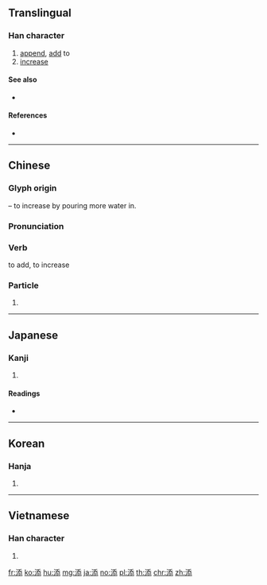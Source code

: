 {{character info/new}}
==Translingual==

===Han character===
{{Han char|rn=85|rad=水|as=08|sn=11|four=32133|canj=EHKP,EMKP|ids=⿰氵忝}}

# [[append]], [[add]] to
# [[increase]]

====See also====
* {{l|mul|沃}}

====References====
* {{Han ref|kx=0632.190|dkj=17698|dj=1039.020|hdz=31639.040|uh=6DFB|ud=28155|bh=B24B|bd=45643}}

----

==Chinese==
{{zh-forms}}

===Glyph origin===
{{Han etym}}
{{Han compound|水|alt1=氵|t1=water|忝|ls=psc|c1=s|c2=p}} – to increase by pouring more water in.

===Pronunciation===
{{zh-pron
|m=tiān
|c=tim1
|h=pfs=thiâm
|md=
|mn=thiam/thiⁿ
|mn_note=thiam - literary; thiⁿ - vernacular
|w=
|mc=y
|oc=y
|cat=v,c:part
}}

===Verb===
{{zh-verb}}

to add, to increase

===Particle===
{{zh-particle}}

# {{zh-alt-form|𠻹|tr=-}}

----

==Japanese==

===Kanji===
{{ja-kanji|grade=c|rs=水08}}

# {{defn|lang=ja|sort=水08}}

====Readings====
* {{ja-readings|on=[[てん]] (ten)|kun=[[そえる]] (soeru), [[そえ]] (soe) ( {{qualifier|historical}} [[そへ]] (sohe) ), [[そう]] (sou)}}

----

==Korean==

===Hanja===
{{ko-hanja|hangeul=첨|eumhun=|rv=cheom|mr=ch'ŏm|y=chem}}

# {{defn|lang=ko|sort=水08}}

----

==Vietnamese==

===Han character===
{{vi-hantu|[[thêm]], [[thiêm]], [[thếch]]|rs=水08}}

# {{defn|lang=vi|sort=水08}}

[[fr:添]]
[[ko:添]]
[[hu:添]]
[[mg:添]]
[[ja:添]]
[[no:添]]
[[pl:添]]
[[th:添]]
[[chr:添]]
[[zh:添]]